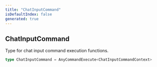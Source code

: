 ```yaml
---
title: "ChatInputCommand"
isDefaultIndex: false
generated: true
---
```



<!-- This file was generated from the CommandKit source. Do not modify. Instead, re-run the "docgen" script -->


## ChatInputCommand

<GenerationInfo sourceFile="packages/commandkit/src/app/commands/Context.ts" sourceLine="164" packageName="commandkit" />

Type for chat input command execution functions.

```ts title="Signature"
type ChatInputCommand = AnyCommandExecute<ChatInputCommandContext>
```
